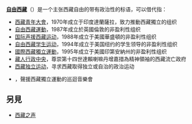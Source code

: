 '''[[自由|自由]][[西藏|西藏]]'''（{{lang-en|Free Tibet}}）是一个主张西藏自由的带有政治性的标语，可以借代指：

* [[西藏青年大會|西藏青年大會]]，1970年成立于印度達蘭薩拉，致力推動西藏獨立的组织
* [[自由西藏運動|自由西藏運動]]，1987年成立於英國倫敦的非盈利性组织
* [[国际声援西藏运动|国际声援西藏运动]]，1988年成立于美國華盛頓的非盈利性组织
* [[自由西藏学生运动|自由西藏学生运动]]，1994年成立于美国纽约的学生领导的非盈利性组织
* [[國際西藏獨立運動|國際西藏獨立運動]]，1995年成立于美國印第安納州的非盈利性组织
* [[藏人行政中央|藏人行政中央]]，尊崇第十四世達賴喇嘛丹增嘉措為精神領袖的西藏流亡政府
* [[西藏独立运动|西藏独立运动]]，寻求西藏取得独立或自治的政治运动
* {{tsl|en|Tibetan Freedom Concert|自由之音西藏之聲}}，聲援西藏獨立運動的巡迴音樂會

== 另見 ==
* [[西藏之声|西藏之声]]

{{disambig|Cat=四字消歧义}}